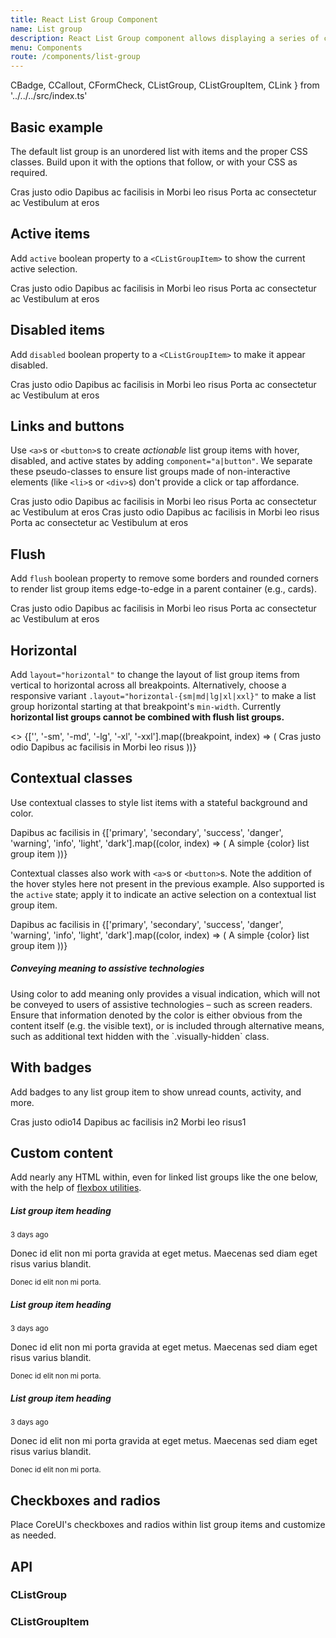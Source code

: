 ```yaml
---
title: React List Group Component
name: List group
description: React List Group component allows displaying a series of content. Learn how to use react list group to build complex list structure on your website.
menu: Components
route: /components/list-group
---
```


  CBadge,
  CCallout,
  CFormCheck,
  CListGroup,
  CListGroupItem,
  CLink 
} from '../../../src/index.ts'

## Basic example

The default list group is an unordered list with items and the proper CSS classes. Build upon it with the options that follow, or with your CSS as required.

<Playground>
  <CListGroup>
    <CListGroupItem>Cras justo odio</CListGroupItem>
    <CListGroupItem>Dapibus ac facilisis in</CListGroupItem>
    <CListGroupItem>Morbi leo risus</CListGroupItem>
    <CListGroupItem>Porta ac consectetur ac</CListGroupItem>
    <CListGroupItem>Vestibulum at eros</CListGroupItem>
  </CListGroup>
</Playground>

## Active items

Add `active` boolean property to a `<CListGroupItem>` to show the current active selection.

<Playground>
  <CListGroup>
    <CListGroupItem active>Cras justo odio</CListGroupItem>
    <CListGroupItem>Dapibus ac facilisis in</CListGroupItem>
    <CListGroupItem>Morbi leo risus</CListGroupItem>
    <CListGroupItem>Porta ac consectetur ac</CListGroupItem>
    <CListGroupItem>Vestibulum at eros</CListGroupItem>
  </CListGroup>
</Playground>


## Disabled items

Add `disabled` boolean property to a `<CListGroupItem>` to make it appear disabled.

<Playground>
  <CListGroup>
    <CListGroupItem disabled>Cras justo odio</CListGroupItem>
    <CListGroupItem>Dapibus ac facilisis in</CListGroupItem>
    <CListGroupItem>Morbi leo risus</CListGroupItem>
    <CListGroupItem>Porta ac consectetur ac</CListGroupItem>
    <CListGroupItem>Vestibulum at eros</CListGroupItem>
  </CListGroup>
</Playground>

## Links and buttons

Use `<a>`s or `<button>`s to create _actionable_ list group items with hover, disabled, and active states by adding `component="a|button"`. We separate these pseudo-classes to ensure list groups made of non-interactive elements (like `<li>`s or `<div>`s) don't provide a click or tap affordance.

<Playground>
  <CListGroup>
    <CListGroupItem component="a" href="#" active>Cras justo odio</CListGroupItem>
    <CListGroupItem component="a" href="#">Dapibus ac facilisis in</CListGroupItem>
    <CListGroupItem component="a" href="#">Morbi leo risus</CListGroupItem>
    <CListGroupItem component="a" href="#">Porta ac consectetur ac</CListGroupItem>
    <CListGroupItem component="a" href="#" disabled>Vestibulum at eros</CListGroupItem>
  </CListGroup>
</Playground>

<Playground>
  <CListGroup>
    <CListGroupItem component="button" active>Cras justo odio</CListGroupItem>
    <CListGroupItem component="button">Dapibus ac facilisis in</CListGroupItem>
    <CListGroupItem component="button">Morbi leo risus</CListGroupItem>
    <CListGroupItem component="button">Porta ac consectetur ac</CListGroupItem>
    <CListGroupItem component="button" disabled>Vestibulum at eros</CListGroupItem>
  </CListGroup>
</Playground>

## Flush

Add `flush` boolean property to remove some borders and rounded corners to render list group items edge-to-edge in a parent container (e.g., cards).

<Playground>
  <CListGroup flush>
    <CListGroupItem>Cras justo odio</CListGroupItem>
    <CListGroupItem>Dapibus ac facilisis in</CListGroupItem>
    <CListGroupItem>Morbi leo risus</CListGroupItem>
    <CListGroupItem>Porta ac consectetur ac</CListGroupItem>
    <CListGroupItem>Vestibulum at eros</CListGroupItem>
  </CListGroup>
</Playground>

## Horizontal

Add `layout="horizontal"` to change the layout of list group items from vertical to horizontal across all breakpoints. Alternatively, choose a responsive variant `.layout="horizontal-{sm|md|lg|xl|xxl}"` to make a list group horizontal starting at that breakpoint's `min-width`. Currently **horizontal list groups cannot be combined with flush list groups.**

<Playground>
  <>
    {['', '-sm', '-md', '-lg', '-xl', '-xxl'].map((breakpoint, index) => (
      <CListGroup className="mb-2" layout={`horizontal${breakpoint}`} key={index}>
        <CListGroupItem>Cras justo odio</CListGroupItem>
        <CListGroupItem>Dapibus ac facilisis in</CListGroupItem>
        <CListGroupItem>Morbi leo risus</CListGroupItem>
      </CListGroup>
    ))}
  </>
</Playground>

## Contextual classes

Use contextual classes to style list items with a stateful background and color.

<Playground>
  <CListGroup>
    <CListGroupItem>Dapibus ac facilisis in</CListGroupItem>
    {['primary', 'secondary', 'success', 'danger', 'warning', 'info', 'light', 'dark'].map((color, index) => (
      <CListGroupItem color={color} key={index}>A simple {color} list group item</CListGroupItem>
    ))}
  </CListGroup>
</Playground>

Contextual classes also work with `<a>`s or `<button>`s. Note the addition of the hover styles here not present in the previous example. Also supported is the `active` state; apply it to indicate an active selection on a contextual list group item.

<Playground>
  <CListGroup>
    <CListGroupItem component="a" href="#">Dapibus ac facilisis in</CListGroupItem>
    {['primary', 'secondary', 'success', 'danger', 'warning', 'info', 'light', 'dark'].map((color, index) => (
      <CListGroupItem  component="a" href="#" color={color} key={index}>A simple {color} list group item</CListGroupItem>
    ))}
  </CListGroup>
</Playground>

<CCallout color="info">
  <h5>Conveying meaning to assistive technologies</h5>
  <p>
    Using color to add meaning only provides a visual indication, which will not be conveyed to users of assistive technologies – such as screen readers. Ensure that information denoted by the color is either obvious from the content itself (e.g. the visible text), or is included through alternative means, such as additional text hidden with the `.visually-hidden` class.
  </p>
</CCallout>

## With badges

Add badges to any list group item to show unread counts, activity, and more.

<Playground>
  <CListGroup>
    <CListGroupItem className="d-flex justify-content-between align-items-center">Cras justo odio<CBadge color="primary" shape="rounded-pill">14</CBadge></CListGroupItem>
    <CListGroupItem className="d-flex justify-content-between align-items-center">Dapibus ac facilisis in<CBadge color="primary" shape="rounded-pill">2</CBadge></CListGroupItem>
    <CListGroupItem className="d-flex justify-content-between align-items-center">Morbi leo risus<CBadge color="primary" shape="rounded-pill">1</CBadge></CListGroupItem>
  </CListGroup>
</Playground>

## Custom content

Add nearly any HTML within, even for linked list groups like the one below, with the help of [flexbox utilities](https://coreui.io/docs/utilities/flex/).

<Playground>
  <CListGroup>
    <CListGroupItem component="a" href="#" active>
      <div className="d-flex w-100 justify-content-between">
      <h5 className="mb-1">List group item heading</h5>
        <small>3 days ago</small>
      </div>
      <p className="mb-1">Donec id elit non mi porta gravida at eget metus. Maecenas sed diam eget risus varius blandit.</p>
      <small>Donec id elit non mi porta.</small>
    </CListGroupItem>
    <CListGroupItem component="a" href="#">
      <div className="d-flex w-100 justify-content-between">
      <h5 className="mb-1">List group item heading</h5>
        <small className="text-muted">3 days ago</small>
      </div>
      <p className="mb-1">Donec id elit non mi porta gravida at eget metus. Maecenas sed diam eget risus varius blandit.</p>
      <small className="text-muted">Donec id elit non mi porta.</small>
    </CListGroupItem>
    <CListGroupItem component="a" href="#">
      <div className="d-flex w-100 justify-content-between">
      <h5 className="mb-1">List group item heading</h5>
        <small className="text-muted">3 days ago</small>
      </div>
      <p className="mb-1">Donec id elit non mi porta gravida at eget metus. Maecenas sed diam eget risus varius blandit.</p>
      <small className="text-muted">Donec id elit non mi porta.</small>
    </CListGroupItem>
  </CListGroup>
</Playground>

## Checkboxes and radios

Place CoreUI's checkboxes and radios within list group items and customize as needed.

<Playground>
  <CListGroup>
    <CListGroupItem><CFormCheck label="Cras justo odio"/></CListGroupItem>
    <CListGroupItem><CFormCheck label="Dapibus ac facilisis in" defaultChecked/></CListGroupItem>
    <CListGroupItem><CFormCheck label="Morbi leo risus" defaultChecked/></CListGroupItem>
    <CListGroupItem><CFormCheck label="orta ac consectetur ac"/></CListGroupItem>
    <CListGroupItem><CFormCheck label="Vestibulum at eros"/></CListGroupItem>
  </CListGroup>
</Playground>


## API

### CListGroup

<Props of={CListGroup} />

### CListGroupItem

<Props of={CListGroupItem} />